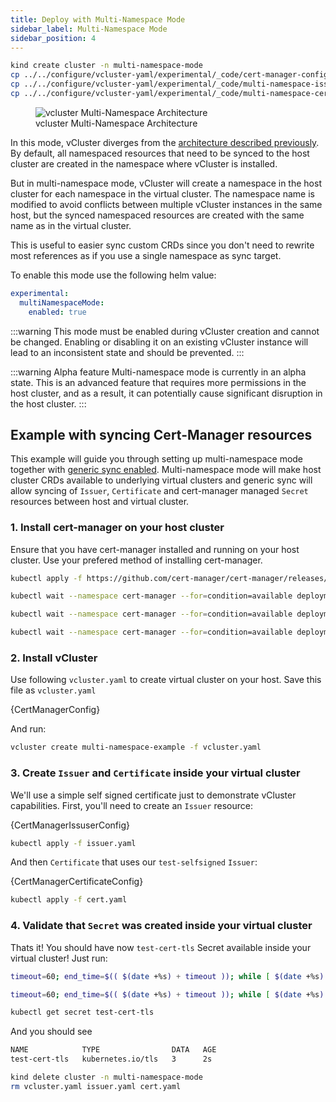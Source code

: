 ```yaml
---
title: Deploy with Multi-Namespace Mode
sidebar_label: Multi-Namespace Mode
sidebar_position: 4
---
```



<HiddenCodeBlock>

```bash {"name": "prepare environment"}
kind create cluster -n multi-namespace-mode
cp ../../configure/vcluster-yaml/experimental/_code/cert-manager-config.yaml vcluster.yaml
cp ../../configure/vcluster-yaml/experimental/_code/multi-namespace-issuer.yaml issuer.yaml
cp ../../configure/vcluster-yaml/experimental/_code/multi-namespace-cert.yaml cert.yaml
```
</HiddenCodeBlock>

<figure>
  <img src="/docs/media/diagrams/vcluster-multinamespace-architecture.svg" alt="vcluster Multi-Namespace Architecture" />
  <figcaption>vcluster Multi-Namespace Architecture</figcaption>
</figure>

In this mode, vCluster diverges from the [architecture described previously](/docs/vcluster/introduction/architecture/). By default, all namespaced resources that need to be synced to the host cluster are created in the namespace where vCluster is installed.

But in multi-namespace mode, vCluster will create a namespace in the host cluster for each namespace in the virtual cluster. The namespace name is modified to avoid conflicts between multiple vCluster instances in the same host, but the synced namespaced resources are created with the same name as in the virtual cluster.

This is useful to easier sync custom CRDs since you don't need to rewrite most references as if you use a single namespace as sync target.

To enable this mode use the following helm value:

```yaml {"excludeFromRunAll": "true"}
experimental:
  multiNamespaceMode:
    enabled: true
```

:::warning This mode must be enabled during vCluster creation and cannot be changed.
Enabling or disabling it on an existing vCluster instance will lead to an inconsistent state and should be prevented.
:::

:::warning Alpha feature
Multi-namespace mode is currently in an alpha state. This is an advanced feature that requires more permissions in the host cluster, and as a result, it can potentially cause significant disruption in the host cluster.
:::

## Example with syncing Cert-Manager resources

This example will guide you through setting up multi-namespace mode together with [generic sync enabled](/docs/vcluster/configure/vcluster-yaml/experimental/generic-sync/). Multi-namespace mode will make host cluster CRDs available to underlying virtual clusters and generic sync will allow syncing of `Issuer`, `Certificate` and cert-manager managed `Secret` resources between host and virtual cluster.

### 1. Install cert-manager on your host cluster

Ensure that you have cert-manager installed and running on your host cluster. Use your prefered method of installing cert-manager.

<HiddenCodeBlock>

```bash
kubectl apply -f https://github.com/cert-manager/cert-manager/releases/download/v1.15.0/cert-manager.yaml

kubectl wait --namespace cert-manager --for=condition=available deployment/cert-manager --timeout=120s

kubectl wait --namespace cert-manager --for=condition=available deployment/cert-manager-cainjector --timeout=120s

kubectl wait --namespace cert-manager --for=condition=available deployment/cert-manager-webhook --timeout=120s
```

</HiddenCodeBlock>


### 2. Install vCluster

Use following `vcluster.yaml` to create virtual cluster on your host. Save this file as `vcluster.yaml`

<CodeBlock language="yaml">{CertManagerConfig}</CodeBlock>

And run:

```bash
vcluster create multi-namespace-example -f vcluster.yaml
```

### 3. Create `Issuer` and `Certificate` inside your virtual cluster

We'll use a simple self signed certificate just to demonstrate vCluster capabilities. First, you'll need to create an `Issuer` resource:

<CodeBlock language="yaml">{CertManagerIssuserConfig}</CodeBlock>

```bash
kubectl apply -f issuer.yaml
```

And then `Certificate` that uses our `test-selfsigned` `Issuer`:

<CodeBlock language="yaml">{CertManagerCertificateConfig}</CodeBlock>

```bash
kubectl apply -f cert.yaml
```


### 4. Validate that `Secret` was created inside your virtual cluster

Thats it! You should have now `test-cert-tls` Secret available inside your virtual cluster! Just run:

<HiddenCodeBlock>

```bash {"name": "wait for secret creation"}
timeout=60; end_time=$(( $(date +%s) + timeout )); while [ $(date +%s) -lt $end_time ]; do kubectl get secret test-cert-tls -n default > /dev/null 2>&1 && echo "Secret 'test-cert-tls' is created." && exit 0; sleep 2; done; echo "Timeout of $timeout seconds reached. Secret 'test-cert-tls' was not created." && exit 1
```

</HiddenCodeBlock>

```bash
timeout=60; end_time=$(( $(date +%s) + timeout )); while [ $(date +%s) -lt $end_time ]; do kubectl get secret test-cert-tls -n default > /dev/null 2>&1 && echo "Secret 'test-cert-tls' is created." && exit 0; sleep 2; done; echo "Timeout of $timeout seconds reached. Secret 'test-cert-tls' was not created." && exit 1
```

</HiddenCodeBlock>

```bash
kubectl get secret test-cert-tls
```

And you should see

```bash {"excludeFromRunAll": "true"}
NAME            TYPE                DATA   AGE
test-cert-tls   kubernetes.io/tls   3      2s
```

<HiddenCodeBlock>

```bash {"name": "cleanup"}
kind delete cluster -n multi-namespace-mode
rm vcluster.yaml issuer.yaml cert.yaml
```

</HiddenCodeBlock>
